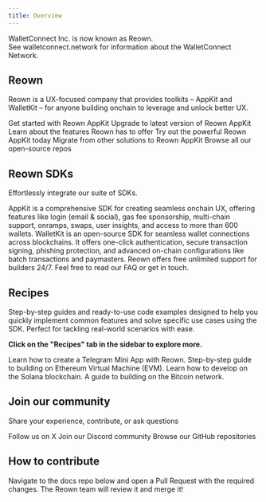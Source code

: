 ```yaml
---
title: Overview
---
```


<Info>
WalletConnect Inc. is now known as Reown.
<br/>See walletconnect.network for information about the WalletConnect Network.
<Card title="Learn more" href="https://reown.com/blog/walletconnect-is-now-reown" horizontal />
</Info>

## Reown
Reown is a UX-focused company that provides toolkits – AppKit and WalletKit – for anyone building onchain to leverage and unlock better UX.

<CardGroup cols={2}>
  <Card title="Get Started" icon="rocket" href="/appkit/overview">
    Get started with Reown AppKit
  </Card>

  <Card title="Upgrade to Reown" icon="arrow-up" href="/appkit/upgrade/from-w3m-to-reown">
    Upgrade to latest version of Reown AppKit
  </Card>

  <Card title="Features" icon="list-check" href="/appkit/features/">
    Learn about the features Reown has to offer
  </Card>

  <Card title="Try AppKit Demo" icon="flask" href="https://demo.reown.com/?utm_source=navbar&utm_medium=docs&utm_campaign=backlinks">
    Try out the powerful Reown AppKit today
  </Card>

  <Card title="Migrate from Alternatives" icon="arrows-spin" href="/appkit/migration/">
    Migrate from other solutions to Reown AppKit
  </Card>

  <Card title="Browse our repositories" icon="github" href="https://github.com/reown-com">
    Browse all our open-source repos
  </Card>
</CardGroup>



## Reown SDKs

Effortlessly integrate our suite of SDKs. 

<CardGroup cols={2}>
  <Card title="AppKit" icon="cubes" href="/appkit/overview">
    AppKit is a comprehensive SDK for creating seamless onchain UX, offering features like login (email & social), 
    gas fee sponsorship, multi-chain support, onramps, swaps, user insights, and access to more than 600 wallets.
  </Card>

  <Card title="WalletKit" icon="wallet" href="/walletkit/overview">
    WalletKit is an open-source SDK for seamless wallet connections across blockchains. 
    It offers one-click authentication, secure transaction signing, phishing protection, 
    and advanced on-chain configurations like batch transactions and paymasters.
  </Card>
</CardGroup>


<Card title="Get Support" icon="discord" href="https://discord.com/invite/kdTQHQ6AFQ">
  Reown offers free unlimited support for builders 24/7. Feel free to read our FAQ or get in touch.
</Card>

## Recipes

Step-by-step guides and ready-to-use code examples designed to help you quickly implement common features and solve specific use cases using the SDK. Perfect for tackling real-world scenarios with ease.

**Click on the "Recipes" tab in the sidebar to explore more.**

<CardGroup cols={2}>
  <Card title="Build a Telegram Mini App" icon="telegram" href="/appkit/recipes/telegram-mini-app">
    Learn how to create a Telegram Mini App with Reown.
  </Card>

  <Card title="How to Build on EVM" icon="ethereum" href="/appkit/recipes/wagmi-send-transaction">
    Step-by-step guide to building on Ethereum Virtual Machine (EVM).
  </Card>

  <Card title="How to Build on Solana" icon="coins" href="/appkit/recipes/solana-send-transaction">
    Learn how to develop on the Solana blockchain.
  </Card>

  <Card title="How to Build on Bitcoin" icon="bitcoin" href="/appkit/recipes/bitcoin-send-transaction">
    A guide to building on the Bitcoin network.
  </Card>
</CardGroup>


## Join our community

Share your experience, contribute, or ask questions

<CardGroup cols={3}>
  <Card title="X" icon="twitter" href="https://x.com/reowncom">
    Follow us on X
  </Card>

  <Card title="Discord" icon="discord" href="https://discord.com/invite/kdTQHQ6AFQ">
    Join our Discord community
  </Card>

  <Card title="GitHub" icon="github" href="https://github.com/reown-com">
    Browse our GitHub repositories
  </Card>

</CardGroup>



## How to contribute
<Info>
  Navigate to the docs repo below and open a Pull Request with the required changes. The Reown team will review it and merge it!
  <Card title="Docs Repo" href="https://github.com/reown-com/reown-docs/" horizontal />
</Info>
